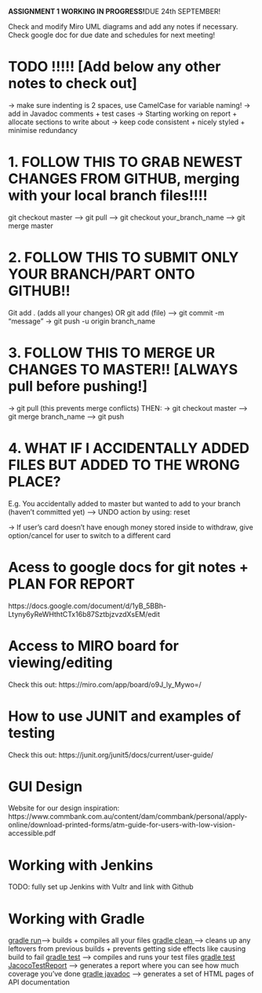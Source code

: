 <b>ASSIGNMENT 1 WORKING IN PROGRESS!</b>DUE 24th SEPTEMBER!

Check and modify Miro UML diagrams and add any notes if necessary.
Check google doc for due date and schedules for next meeting!

# TODO !!!!! [Add below any other notes to check out]

-> make sure indenting is 2 spaces, use CamelCase for variable naming!
-> add in Javadoc comments + test cases
-> Starting working on report + allocate sections to write about
-> keep code consistent + nicely styled + minimise redundancy

# 1. FOLLOW THIS TO GRAB NEWEST CHANGES FROM GITHUB, merging with your local branch files!!!!
git checkout master --> git pull --> git checkout your_branch_name --> git merge master
 
# 2. FOLLOW THIS TO SUBMIT ONLY YOUR BRANCH/PART ONTO GITHUB!! 
Git add . (adds all your changes) OR git add (file) --> git commit -m “message” → git push -u origin branch_name

# 3. FOLLOW THIS TO MERGE UR CHANGES TO MASTER!! [ALWAYS pull before pushing!]
-> git pull (this prevents merge conflicts) 
    THEN:
-> git checkout master --> git merge branch_name --> git push

# 4. WHAT IF I ACCIDENTALLY ADDED FILES BUT ADDED TO THE WRONG PLACE?
  E.g. You accidentally added to master but wanted to add to your branch (haven't committed yet) --> UNDO action by using: reset <file>

-> If user's card doesn't have enough money stored inside to withdraw, give option/cancel for user to switch to a different card

# Acess to google docs for git notes + PLAN FOR REPORT
https://docs.google.com/document/d/1yB_5BBh-Ltyny6yReWHthtCTx16b87SztbjzvzdXsEM/edit


# Access to MIRO board for viewing/editing

Check this out: https://miro.com/app/board/o9J_ly_Mywo=/


# How to use JUNIT and examples of testing

Check this out: https://junit.org/junit5/docs/current/user-guide/


# GUI Design

Website for our design inspiration: https://www.commbank.com.au/content/dam/commbank/personal/apply-online/download-printed-forms/atm-guide-for-users-with-low-vision-accessible.pdf


# Working with Jenkins 

TODO: fully set up Jenkins with Vultr and link with Github

# Working with Gradle

<u>gradle run</u>--> builds + compiles all your files
<u>gradle clean </u>--> cleans up any leftovers from previous builds + prevents getting side effects like causing build to fail
<u>gradle test</u> --> compiles and runs your test files
<u>gradle test JacocoTestReport</u> --> generates a report where you can see how much coverage you've done
<u>gradle javadoc</u> --> generates a set of HTML pages of API documentation